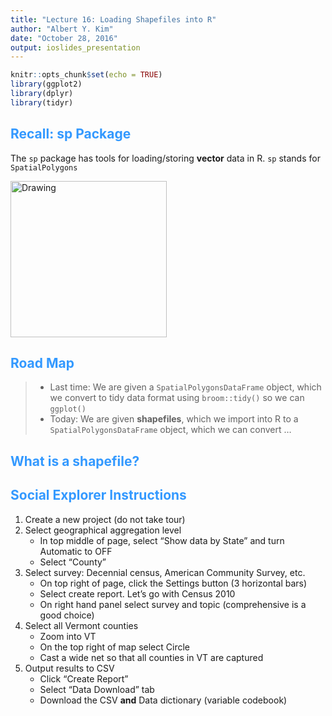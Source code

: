 ```yaml
---
title: "Lecture 16: Loading Shapefiles into R"
author: "Albert Y. Kim"
date: "October 28, 2016"
output: ioslides_presentation
---
```


<style>
h2 { 
 color: #3399ff;		
}
h3 { 
 color: #3399ff;		
}
slides > slide.backdrop {
  background: white;
}
</style>

```r
knitr::opts_chunk$set(echo = TRUE)
library(ggplot2)
library(dplyr)
library(tidyr)
```




## Recall: sp Package

The `sp` package has tools for loading/storing **vector** data in R. `sp` stands for `SpatialPolygons`

<img src="sp.jpg" alt="Drawing" style="width: 250px;"/>




## Road Map

> * Last time: We are given a `SpatialPolygonsDataFrame` object, which we convert to tidy data format using `broom::tidy()` so we can `ggplot()`
> * Today: We are given **shapefiles**, which we import into R to a `SpatialPolygonsDataFrame` object, which we can convert ...




## What is a shapefile?






## Social Explorer Instructions

1. Create a new project (do not take tour)
1. Select geographical aggregation level
    + In top middle of page, select "Show data by State" and turn Automatic to OFF
    + Select "County"
1. Select survey: Decennial census, American Community Survey, etc.
    + On top right of page, click the Settings button (3 horizontal bars)
    + Select create report. Let's go with Census 2010
    + On right hand panel select survey and topic (comprehensive is a good choice)
1. Select all Vermont counties
    + Zoom into VT
    + On the top right of map select Circle
    + Cast a wide net so that all counties in VT are captured
1. Output results to CSV
    + Click "Create Report" 
    + Select "Data Download" tab
    + Download the CSV **and** Data dictionary (variable codebook)


